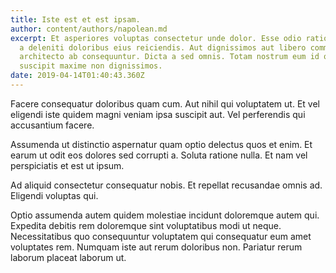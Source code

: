 ```yaml
---
title: Iste est et est ipsam.
author: content/authors/napolean.md
excerpt: Et asperiores voluptas consectetur unde dolor. Esse odio ratione alias
  a deleniti doloribus eius reiciendis. Aut dignissimos aut libero commodi
  architecto ab consequuntur. Dicta a sed omnis. Totam nostrum eum id quas
  suscipit maxime non dignissimos.
date: 2019-04-14T01:40:43.360Z
---
```

Facere consequatur doloribus quam cum. Aut nihil qui voluptatem ut. Et vel eligendi iste quidem magni veniam ipsa suscipit aut. Vel perferendis qui accusantium facere.
 Assumenda ut distinctio aspernatur quam optio delectus quos et enim. Et earum ut odit eos dolores sed corrupti a. Soluta ratione nulla. Et nam vel perspiciatis et est ut ipsum.
 Ad aliquid consectetur consequatur nobis. Et repellat recusandae omnis ad. Eligendi voluptas qui.
 Optio assumenda autem quidem molestiae incidunt doloremque autem qui. Expedita debitis rem doloremque sint voluptatibus modi ut neque. Necessitatibus quo consequuntur voluptatem qui consequatur eum amet voluptates rem. Numquam iste aut rerum doloribus non. Pariatur rerum laborum placeat laborum ut.